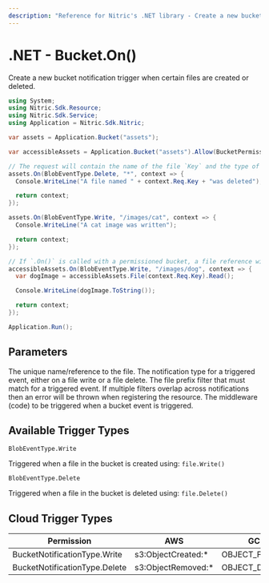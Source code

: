 ```yaml
---
description: "Reference for Nitric's .NET library - Create a new bucket notification trigger"
---
```


# .NET - Bucket.On()

Create a new bucket notification trigger when certain files are created or deleted.

```csharp
using System;
using Nitric.Sdk.Resource;
using Nitric.Sdk.Service;
using Application = Nitric.Sdk.Nitric;

var assets = Application.Bucket("assets");

var accessibleAssets = Application.Bucket("assets").Allow(BucketPermission.Read);

// The request will contain the name of the file `Key` and the type of event `NotificationType`
assets.On(BlobEventType.Delete, "*", context => {
  Console.WriteLine("A file named " + context.Req.Key + "was deleted");

  return context;
});

assets.On(BlobEventType.Write, "/images/cat", context => {
  Console.WriteLine("A cat image was written");

  return context;
});

// If `.On()` is called with a permissioned bucket, a file reference will also be provided with the request
accessibleAssets.On(BlobEventType.Write, "/images/dog", context => {
  var dogImage = accessibleAssets.File(context.Req.Key).Read();

  Console.WriteLine(dogImage.ToString());

  return context;
});

Application.Run();
```

## Parameters

<Properties>
  <Property name="name" required type="string">
    The unique name/reference to the file.
  </Property>
  <Property
    name="notificationType"
    required
    type="BlobEventType.Write | BlobEventType.Delete"
  >
    The notification type for a triggered event, either on a file write or a
    file delete.
  </Property>
  <Property name="notificationPrefixFilter" required type="string">
    The file prefix filter that must match for a triggered event. If multiple
    filters overlap across notifications then an error will be thrown when
    registering the resource.
  </Property>
  <Property
    name="middleware"
    required
    type="Func<BlobEventContext, BlobEventContext>"
  >
    The middleware (code) to be triggered when a bucket event is triggered.
  </Property>
</Properties>

## Available Trigger Types

`BlobEventType.Write`

Triggered when a file in the bucket is created using: `file.Write()`

`BlobEventType.Delete`

Triggered when a file in the bucket is deleted using: `file.Delete()`

## Cloud Trigger Types

| Permission                    | AWS                 | GCP             | Azure                         |
| ----------------------------- | ------------------- | --------------- | ----------------------------- |
| BucketNotificationType.Write  | s3:ObjectCreated:\* | OBJECT_FINALIZE | Microsoft.Storage.BlobCreated |
| BucketNotificationType.Delete | s3:ObjectRemoved:\* | OBJECT_DELETE   | Microsoft.Storage.BlobDeleted |
